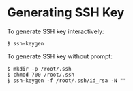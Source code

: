 = Generating SSH Key =

To generate SSH key interactively:

<pre>
$ ssh-keygen
</pre>

To generate SSH key without prompt:

<pre>
$ mkdir -p /root/.ssh
$ chmod 700 /root/.ssh
$ ssh-keygen -f /root/.ssh/id_rsa -N ""
</pre>